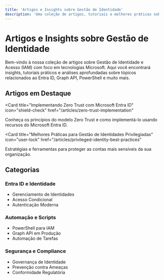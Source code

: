 ```yaml
---
title: 'Artigos e Insights sobre Gestão de Identidade'
description: 'Uma coleção de artigos, tutoriais e melhores práticas sobre IAM'
---
```


# Artigos e Insights sobre Gestão de Identidade

Bem-vindo à nossa coleção de artigos sobre Gestão de Identidade e Acesso (IAM) com foco em tecnologias Microsoft. Aqui você encontrará insights, tutoriais práticos e análises aprofundadas sobre tópicos relacionados ao Entra ID, Graph API, PowerShell e muito mais.

## Artigos em Destaque

<Card
  title="Implementando Zero Trust com Microsoft Entra ID"
  icon="shield-check"
  href="/articles/zero-trust-implementation"
>
  Conheça os princípios do modelo Zero Trust e como implementá-lo usando recursos do Microsoft Entra ID.
</Card>

<Card
  title="Melhores Práticas para Gestão de Identidades Privilegiadas"
  icon="user-lock"
  href="/articles/privileged-identity-best-practices"
>
  Estratégias e ferramentas para proteger as contas mais sensíveis da sua organização.
</Card>

## Categorias

### Entra ID e Identidade

- Gerenciamento de Identidades
- Acesso Condicional
- Autenticação Moderna

### Automação e Scripts

- PowerShell para IAM
- Graph API em Produção
- Automação de Tarefas

### Segurança e Compliance

- Governança de Identidade
- Prevenção contra Ameaças
- Conformidade Regulatória 